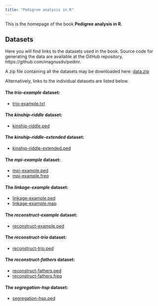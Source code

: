 ```yaml
---
title: "Pedigree analysis in R"
---
```


This is the homepage of the book **Pedigree analysis in R**.

## Datasets
Here you will find links to the datasets used in the book. Source code for generating the data are available at the GitHub repository, https://github.com/magnusdv/pedinr.

A zip file containing all the datasets may be downloaded here: [data.zip](datasets/data.zip)

Alternatively, links to the individual datasets are listed below.

#### The ***trio-example*** dataset:

  * [trio-example.txt](datasets/data/trio-example.txt)

#### The ***kinship-riddle*** dataset:

  * [kinship-riddle.ped](datasets/data/kinship-riddle.ped)

#### The ***kinship-riddle-extended*** dataset:

  * [kinship-riddle-extended.ped](datasets/data/kinship-riddle-extended.ped)
  
#### The ***mpi-example*** dataset:

  * [mpi-example.ped](datasets/data/mpi-example.ped)
  * [mpi-example.freq](datasets/data/mpi-example.freq)

#### The ***linkage-example*** dataset:

  * [linkage-example.ped](datasets/data/linkage-example.ped)
  * [linkage-example.map](datasets/data/linkage-example.map)

#### The ***reconstruct-example*** dataset:

  * [reconstruct-example.ped](datasets/data/reconstruct-example.ped)

#### The ***reconstruct-trio*** dataset:

  * [reconstruct-trio.ped](datasets/data/reconstruct-trio.ped)

#### The ***reconstruct-fathers*** dataset:

  * [reconstruct-fathers.ped](datasets/data/reconstruct-fathers.ped)
  * [reconstruct-fathers.freq](datasets/data/reconstruct-fathers.freq)

#### The ***segregation-hsp*** dataset:

  * [segregation-hsp.ped](datasets/data/segregation-hsp.ped)

